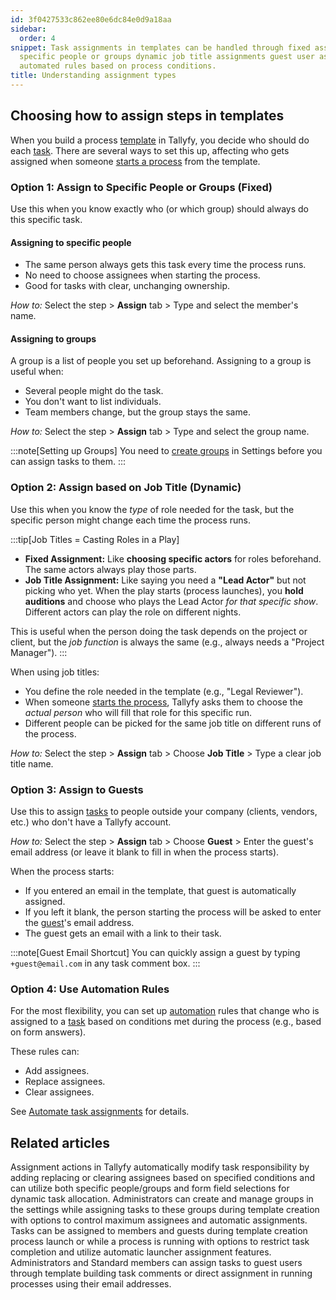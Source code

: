 ```yaml
---
id: 3f0427533c862ee80e6dc84e0d9a18aa
sidebar:
  order: 4
snippet: Task assignments in templates can be handled through fixed assignments to
  specific people or groups dynamic job title assignments guest user assignments or
  automated rules based on process conditions.
title: Understanding assignment types
---
```


## Choosing how to assign steps in templates

When you build a process [template](/products/pro/documenting/templates/) in Tallyfy, you decide who should do each [task](/products/pro/tracking-and-tasks/tasks/). There are several ways to set this up, affecting who gets assigned when someone [starts a process](/products/pro/launching/) from the template.

### Option 1: Assign to Specific People or Groups (Fixed)

Use this when you know exactly who (or which group) should always do this specific task.

#### Assigning to specific people
- The same person always gets this task every time the process runs.
- No need to choose assignees when starting the process.
- Good for tasks with clear, unchanging ownership.

*How to:* Select the step > **Assign** tab > Type and select the member's name.

#### Assigning to groups
A group is a list of people you set up beforehand. Assigning to a group is useful when:
- Several people might do the task.
- You don't want to list individuals.
- Team members change, but the group stays the same.

*How to:* Select the step > **Assign** tab > Type and select the group name.

:::note[Setting up Groups]
You need to [create groups](/products/pro/documenting/groups/how-to-manage-groups-and-assign-tasks-in-tallyfy/) in Settings before you can assign tasks to them.
:::

### Option 2: Assign based on Job Title (Dynamic)

Use this when you know the *type* of role needed for the task, but the specific person might change each time the process runs.

:::tip[Job Titles = Casting Roles in a Play]
- **Fixed Assignment:** Like **choosing specific actors** for roles beforehand. The same actors always play those parts.
- **Job Title Assignment:** Like saying you need a **"Lead Actor"** but not picking who yet. When the play starts (process launches), you **hold auditions** and choose who plays the Lead Actor *for that specific show*. Different actors can play the role on different nights.

This is useful when the person doing the task depends on the project or client, but the *job function* is always the same (e.g., always needs a "Project Manager").
:::

When using job titles:
- You define the role needed in the template (e.g., "Legal Reviewer").
- When someone [starts the process](/products/pro/launching/), Tallyfy asks them to choose the *actual person* who will fill that role for this specific run.
- Different people can be picked for the same job title on different runs of the process.

*How to:* Select the step > **Assign** tab > Choose **Job Title** > Type a clear job title name.

### Option 3: Assign to Guests

Use this to assign [tasks](/products/pro/tracking-and-tasks/tasks/) to people outside your company (clients, vendors, etc.) who don't have a Tallyfy account.

*How to:* Select the step > **Assign** tab > Choose **Guest** > Enter the guest's email address (or leave it blank to fill in when the process starts).

When the process starts:
- If you entered an email in the template, that guest is automatically assigned.
- If you left it blank, the person starting the process will be asked to enter the [guest](/products/pro/documenting/guests/)'s email address.
- The guest gets an email with a link to their task.

:::note[Guest Email Shortcut]
You can quickly assign a guest by typing `+guest@email.com` in any task comment box.
:::

### Option 4: Use Automation Rules

For the most flexibility, you can set up [automation](/products/pro/documenting/templates/automations/) rules that change who is assigned to a [task](/products/pro/tracking-and-tasks/tasks/) based on conditions met during the process (e.g., based on form answers).

These rules can:
- Add assignees.
- Replace assignees.
- Clear assignees.

See [Automate task assignments](/products/pro/documenting/templates/automations/actions/asignment-actions/) for details.


## Related articles
<CardGrid>
<LinkTitleCard header="<b>Actions > Automate task assignments</b>" href="/products/pro/documenting/templates/automations/actions/asignment-actions/" > Assignment actions in Tallyfy automatically modify task responsibility by adding replacing or clearing assignees based on specified conditions and can utilize both specific people/groups and form field selections for dynamic task allocation. </LinkTitleCard>
<LinkTitleCard header="<b>Groups > Create and assign groups</b>" href="/products/pro/documenting/groups/how-to-manage-groups-and-assign-tasks-in-tallyfy/" > Administrators can create and manage groups in the settings while assigning tasks to these groups during template creation with options to control maximum assignees and automatic assignments. </LinkTitleCard>
<LinkTitleCard header="<b>Edit Task > Assign members or guests after launching</b>" href="/products/pro/tracking-and-tasks/tasks/edit-task/how-can-i-assign-members-to-tasks-in-tallyfy/" > Tasks can be assigned to members and guests during template creation process launch or while a process is running with options to restrict task completion and utilize automatic launcher assignment features. </LinkTitleCard>
<LinkTitleCard header="<b>Guests > Assign tasks to guests</b>" href="/products/pro/documenting/guests/how-can-i-assign-tasks-to-guest-users-in-tallyfy/" > Administrators and Standard members can assign tasks to guest users through template building task comments or direct assignment in running processes using their email addresses. </LinkTitleCard>
</CardGrid>